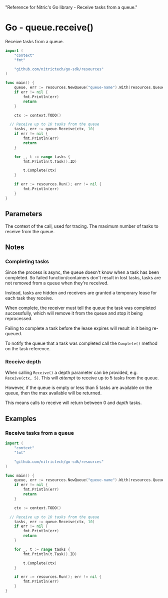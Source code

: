   "Reference for Nitric's Go library - Receive tasks from a queue."

# Go - queue.receive()

Receive tasks from a queue.

```go
import (
	"context"
	"fmt"

	"github.com/nitrictech/go-sdk/resources"
)

func main() {
	queue, err := resources.NewQueue("queue-name").With(resources.QueueReceving)
	if err != nil {
		fmt.Println(err)
		return
	}

	ctx := context.TODO()

  // Receive up to 10 tasks from the queue
	tasks, err := queue.Receive(ctx, 10)
	if err != nil {
		fmt.Println(err)
		return
	}

	for _, t := range tasks {
		fmt.Println(t.Task().ID)

		t.Complete(ctx)
	}

	if err := resources.Run(); err != nil {
		fmt.Println(err)
	}
}
```

## Parameters

<Properties>
  <Property name="ctx" required type="context">
    The context of the call, used for tracing.
  </Property>
  <Property name="depth" required type="int">
    The maximum number of tasks to receive from the queue.
  </Property>
</Properties>

## Notes

### Completing tasks

Since the process is async, the queue doesn't know when a task has been completed. So failed function/containers don't result in lost tasks, tasks are not removed from a queue when they're received.

Instead, tasks are hidden and receivers are granted a temporary lease for each task they receive.

When complete, the receiver must tell the queue the task was completed successfully, which will remove it from the queue and stop it being reprocessed.

<Note>
  Failing to complete a task before the lease expires will result in it being
  re-queued.
</Note>

To notify the queue that a task was completed call the `Complete()` method on the task reference.

### Receive depth

When calling `Receive()` a depth parameter can be provided, e.g. `Receive(ctx, 5)`. This will _attempt_ to receive up to 5 tasks from the queue.

However, if the queue is empty or less than 5 tasks are available on the queue, then the max available will be returned.

This means calls to receive will return between 0 and _depth_ tasks.

## Examples

### Receive tasks from a queue

```go
import (
	"context"
	"fmt"

	"github.com/nitrictech/go-sdk/resources"
)

func main() {
	queue, err := resources.NewQueue("queue-name").With(resources.QueueReceving)
	if err != nil {
		fmt.Println(err)
		return
	}

	ctx := context.TODO()

  // Receive up to 10 tasks from the queue
	tasks, err := queue.Receive(ctx, 10)
	if err != nil {
		fmt.Println(err)
		return
	}

	for _, t := range tasks {
		fmt.Println(t.Task().ID)

		t.Complete(ctx)
	}

	if err := resources.Run(); err != nil {
		fmt.Println(err)
	}
}
```
